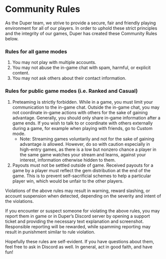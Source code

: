 # Community Rules

As the Duper team, we strive to provide a secure, fair and friendly playing environment for all of our players. In order to uphold these strict principles and the integrity of our games, Duper has created these Community Rules below.

### Rules for all game modes

1. You may not play with multiple accounts.
2. You may not abuse the in-game chat with spam, harmful, or explicit content.
3. You may not ask others about their contact information.

### Rules for public game modes (i.e. Ranked and Casual)

1. Preteaming is strictly forbidden. While in a game, you must limit your communication to the in-game chat. Outside the in-game chat, you may not coordinate in-game actions with others for the sake of gaining advantage. Generally, you should only share in-game information after a game ends. If you wish to talk to or coordinate with others externally during a game, for example when playing with friends, go to Custom mode.
   - Note: Streaming games voluntarily and not for the sake of gaining advantage _is_ allowed. However, do so with caution especially in high-entry games, as there is a low but nonzero chance a player in the same game watches your stream and learns, against your interest, information otherwise hidden to them.
2. Payouts must not be settled outside of game. Received payouts for a game by a player must reflect the gem distribution at the end of the game. This is to prevent self-sacrificial schemes to help a particular player win, which would be unfair to the other players.

Violations of the above rules may result in warning, reward slashing, or account suspension when detected, depending on the severity and intent of the violations.

If you encounter or suspect someone for violating the above rules, you may report them in game or in Duper’s Discord server by opening a support ticket and providing the necessary text explanation and screenshot. Responsible reporting will be rewarded, while spamming reporting may result in punishment similar to rule violation.

Hopefully these rules are self-evident. If you have questions about them, feel free to ask in Discord as well. In general, act in good faith, and have fun!
